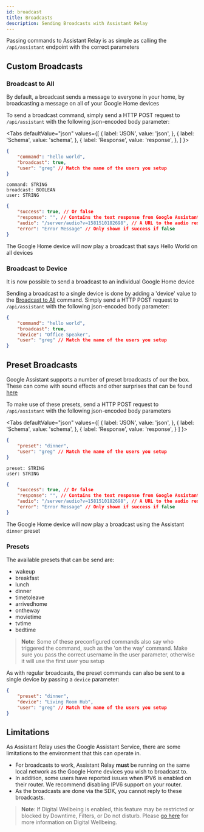 ```yaml
---
id: broadcast
title: Broadcasts
description: Sending Broadcasts with Assistant Relay
---
```




Passing commands to Assistant Relay is as simple as calling the `/api/assistant` endpoint with the correct parameters

## Custom Broadcasts

### Broadcast to All

By default, a broadcast sends a message to everyone in your home, by broadcasting a message on all of your Google Home devices

To send a broadcast command, simply send a HTTP POST request to `/api/assistant` with the following json-encoded body parameter:

<Tabs
  defaultValue="json"
  values={[
    { label: 'JSON', value: 'json', },
    { label: 'Schema', value: 'schema', },
    { label: 'Response', value: 'response', },
  ]
}>
<TabItem value="json">

```json
{
	"command": "hello world",
	"broadcast": true,
	"user": "greg" // Match the name of the users you setup
}
```

</TabItem>
<TabItem value="schema">

```
command: STRING
broadcast: BOOLEAN
user: STRING
```

</TabItem>
<TabItem value="response">

```json
{
	"success": true, // Or false
	"response": "", // Contains the text response from Google Assistant if applicable
	"audio": "/server/audio?v=1581510182698", // A URL to the audio response from Google Assistant
	"error": "Error Message" // Only shown if success if false
}
```

</TabItem>
</Tabs>

The Google Home device will now play a broadcast that says Hello World on all devices

### Broadcast to Device

It is now possible to send a broadcast to an individual Google Home device

Sending a broadcast to a single device is done by adding a 'device' value to the [Broadcast to All](#broadcast-to-all) command.
Simply send a HTTP POST request to `/api/assistant` with the following json-encoded body parameter:



```json highlight={4}
{
	"command": "hello world",
	"broadcast": true,
	"device": "Office Speaker",
	"user": "greg" // Match the name of the users you setup
}
```


## Preset Broadcasts
Google Assistant supports a number of preset broadcasts of our the box.  These can come with sound effects and other surprises that can be found [here](https://support.google.com/googlehome/answer/7531913?co=GENIE.Platform=Android&hl=en)

To make use of these presets, send a HTTP POST request to `/api/assistant` with the following json-encoded body parameters

<Tabs
  defaultValue="json"
  values={[
    { label: 'JSON', value: 'json', },
    { label: 'Schema', value: 'schema', },
    { label: 'Response', value: 'response', }
  ]
}>
<TabItem value="json">

```json
{
	"preset": "dinner",
	"user": "greg" // Match the name of the users you setup
}
```

</TabItem>
<TabItem value="schema">

```
preset: STRING
user: STRING
```

</TabItem>
<TabItem value="response">

```json
{
	"success": true, // Or false
	"response": "", // Contains the text response from Google Assistant if applicable
	"audio": "/server/audio?v=1581510182698", // A URL to the audio response from Google Assistant
	"error": "Error Message" // Only shown if success if false
}
```

</TabItem>
</Tabs>

The Google Home device will now play a broadcast using the Assistant `dinner` preset

### Presets

The available presets that can be send are:

* wakeup
* breakfast
* lunch
* dinner
* timetoleave
* arrivedhome
* ontheway
* movietime
* tvtime
* bedtime

> **Note**: Some of these preconfigured commands also say who triggered the command, such as the 'on the way' command. Make sure you pass the correct username in the user parameter, otherwise it will use the first user you setup

As with regular broadcasts, the preset commands can also be sent to a single device by passing a `device` parameter:

```json
{
	"preset": "dinner",
	"device": "Living Room Hub",
	"user": "greg" // Match the name of the users you setup
}
```


## Limitations

As Assistant Relay uses the Google Assistant Service, there are some limitations to the environment that this can operate in.

* For broadcasts to work, Assistant Relay **must** be running on the same local network as the Google Home devices you
wish to broadcast to.
* In addition, some users have reported issues when IPV6 is enabled on their router.  We recommend disabling IPV6
support on your router.
* As the broadcasts are done via the SDK, you cannot reply to these broadcasts.

> **Note**: If Digital Wellbeing is enabled, this feature may be restricted or blocked by Downtime, Filters, or Do not
disturb. Please [go here](https://support.google.com/googlehome/answer/9141219) for more information on Digital Wellbeing.

